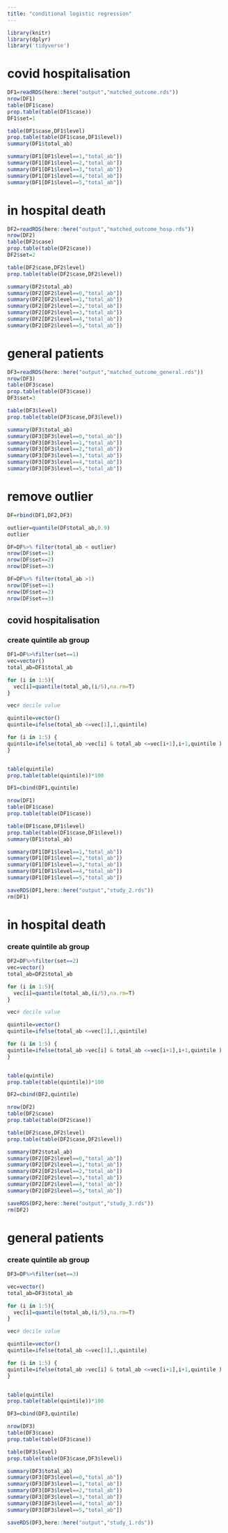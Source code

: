 ```yaml
---
title: "conditional logistic regression"
---
```


```r
library(knitr)
library(dplyr)
library('tidyverse')
```

# covid hospitalisation
```r
DF1=readRDS(here::here("output","matched_outcome.rds"))
nrow(DF1)
table(DF1$case)
prop.table(table(DF1$case))
DF1$set=1

table(DF1$case,DF1$level)
prop.table(table(DF1$case,DF1$level))
summary(DF1$total_ab)

summary(DF1[DF1$level==1,"total_ab"])
summary(DF1[DF1$level==2,"total_ab"])
summary(DF1[DF1$level==3,"total_ab"])
summary(DF1[DF1$level==4,"total_ab"])
summary(DF1[DF1$level==5,"total_ab"])
```


# in hospital death
```r
DF2=readRDS(here::here("output","matched_outcome_hosp.rds"))
nrow(DF2)
table(DF2$case)
prop.table(table(DF2$case))
DF2$set=2

table(DF2$case,DF2$level)
prop.table(table(DF2$case,DF2$level))

summary(DF2$total_ab)
summary(DF2[DF2$level==0,"total_ab"])
summary(DF2[DF2$level==1,"total_ab"])
summary(DF2[DF2$level==2,"total_ab"])
summary(DF2[DF2$level==3,"total_ab"])
summary(DF2[DF2$level==4,"total_ab"])
summary(DF2[DF2$level==5,"total_ab"])
```

# general patients
```r
DF3=readRDS(here::here("output","matched_outcome_general.rds"))
nrow(DF3)
table(DF3$case)
prop.table(table(DF3$case))
DF3$set=3

table(DF3$level)
prop.table(table(DF3$case,DF3$level))

summary(DF3$total_ab)
summary(DF3[DF3$level==0,"total_ab"])
summary(DF3[DF3$level==1,"total_ab"])
summary(DF3[DF3$level==2,"total_ab"])
summary(DF3[DF3$level==3,"total_ab"])
summary(DF3[DF3$level==4,"total_ab"])
summary(DF3[DF3$level==5,"total_ab"])

```

# remove outlier
```r
DF=rbind(DF1,DF2,DF3)

outlier=quantile(DF$total_ab,0.9)
outlier

DF=DF%>% filter(total_ab < outlier)
nrow(DF$set==1)
nrow(DF$set==2)
nrow(DF$set==3)

DF=DF%>% filter(total_ab >1)
nrow(DF$set==1)
nrow(DF$set==2)
nrow(DF$set==3)


```


## covid hospitalisation
### create quintile ab group
```r
DF1=DF%>%filter(set==1)
vec=vector()
total_ab=DF1$total_ab

for (i in 1:5){
  vec[i]=quantile(total_ab,(i/5),na.rm=T)
}

vec# decile value

quintile=vector()
quintile=ifelse(total_ab <=vec[1],1,quintile)

for (i in 1:5) {
quintile=ifelse(total_ab >vec[i] & total_ab <=vec[i+1],i+1,quintile )  
}


table(quintile)
prop.table(table(quintile))*100 

DF1=cbind(DF1,quintile)

```

```r
nrow(DF1)
table(DF1$case)
prop.table(table(DF1$case))

table(DF1$case,DF1$level)
prop.table(table(DF1$case,DF1$level))
summary(DF1$total_ab)

summary(DF1[DF1$level==1,"total_ab"])
summary(DF1[DF1$level==2,"total_ab"])
summary(DF1[DF1$level==3,"total_ab"])
summary(DF1[DF1$level==4,"total_ab"])
summary(DF1[DF1$level==5,"total_ab"])

saveRDS(DF1,here::here("output","study_2.rds"))
rm(DF1)
```



# in hospital death

### create quintile ab group
```r
DF2=DF%>%filter(set==2)
vec=vector()
total_ab=DF2$total_ab

for (i in 1:5){
  vec[i]=quantile(total_ab,(i/5),na.rm=T)
}

vec# decile value

quintile=vector()
quintile=ifelse(total_ab <=vec[1],1,quintile)

for (i in 1:5) {
quintile=ifelse(total_ab >vec[i] & total_ab <=vec[i+1],i+1,quintile )  
}


table(quintile)
prop.table(table(quintile))*100 

DF2=cbind(DF2,quintile)

```

```r
nrow(DF2)
table(DF2$case)
prop.table(table(DF2$case))

table(DF2$case,DF2$level)
prop.table(table(DF2$case,DF2$level))

summary(DF2$total_ab)
summary(DF2[DF2$level==0,"total_ab"])
summary(DF2[DF2$level==1,"total_ab"])
summary(DF2[DF2$level==2,"total_ab"])
summary(DF2[DF2$level==3,"total_ab"])
summary(DF2[DF2$level==4,"total_ab"])
summary(DF2[DF2$level==5,"total_ab"])

saveRDS(DF2,here::here("output","study_3.rds"))
rm(DF2)

```




# general patients

### create quintile ab group
```r
DF3=DF%>%filter(set==3)

vec=vector()
total_ab=DF3$total_ab

for (i in 1:5){
  vec[i]=quantile(total_ab,(i/5),na.rm=T)
}

vec# decile value

quintile=vector()
quintile=ifelse(total_ab <=vec[1],1,quintile)

for (i in 1:5) {
quintile=ifelse(total_ab >vec[i] & total_ab <=vec[i+1],i+1,quintile )  
}


table(quintile)
prop.table(table(quintile))*100 

DF3=cbind(DF3,quintile)

```

```r
nrow(DF3)
table(DF3$case)
prop.table(table(DF3$case))

table(DF3$level)
prop.table(table(DF3$case,DF3$level))

summary(DF3$total_ab)
summary(DF3[DF3$level==0,"total_ab"])
summary(DF3[DF3$level==1,"total_ab"])
summary(DF3[DF3$level==2,"total_ab"])
summary(DF3[DF3$level==3,"total_ab"])
summary(DF3[DF3$level==4,"total_ab"])
summary(DF3[DF3$level==5,"total_ab"])

saveRDS(DF3,here::here("output","study_1.rds"))

```
